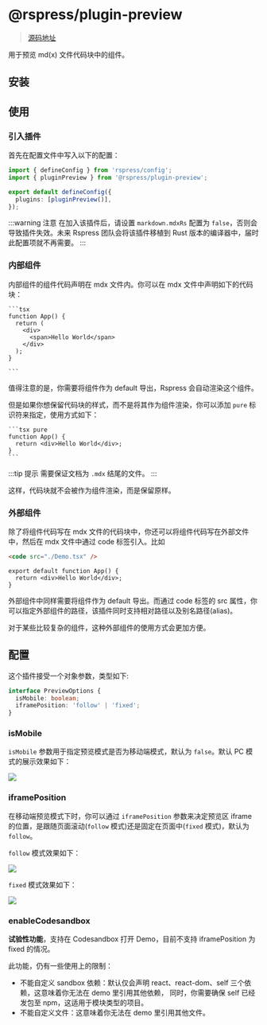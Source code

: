 # @rspress/plugin-preview


> [源码地址](https://github.com/web-infra-dev/rspress/tree/main/packages/plugin-preview)

用于预览 md(x) 文件代码块中的组件。

## 安装

<PackageManagerTabs command="add @rspress/plugin-preview -D" />

## 使用

### 引入插件

首先在配置文件中写入以下的配置：

```ts title="rspress.config.ts"
import { defineConfig } from 'rspress/config';
import { pluginPreview } from '@rspress/plugin-preview';

export default defineConfig({
  plugins: [pluginPreview()],
});
```

:::warning 注意
在加入该插件后，请设置 `markdown.mdxRs` 配置为 `false`，否则会导致插件失效。未来 Rspress 团队会将该插件移植到 Rust 版本的编译器中，届时此配置项就不再需要。
:::

### 内部组件

内部组件的组件代码声明在 mdx 文件内。你可以在 mdx 文件中声明如下的代码块：

````mdx
```tsx
function App() {
  return (
    <div>
      <span>Hello World</span>
    </div>
  );
}

```
````

值得注意的是，你需要将组件作为 default 导出，Rspress 会自动渲染这个组件。

但是如果你想保留代码块的样式，而不是将其作为组件渲染，你可以添加 `pure` 标识符来指定，使用方式如下：

````mdx
```tsx pure
function App() {
  return <div>Hello World</div>;
}
```
````

:::tip 提示
需要保证文档为 `.mdx` 结尾的文件。
:::

这样，代码块就不会被作为组件渲染，而是保留原样。

### 外部组件

除了将组件代码写在 mdx 文件的代码块中，你还可以将组件代码写在外部文件中，然后在 mdx 文件中通过 code 标签引入。比如

```md title="example.mdx"
<code src="./Demo.tsx" />
```

```tsx title="Demo.tsx"
export default function App() {
  return <div>Hello World</div>;
}
```

外部组件中同样需要将组件作为 default 导出。而通过 code 标签的 src 属性，你可以指定外部组件的路径，该插件同时支持相对路径以及别名路径(alias)。

对于某些比较复杂的组件，这种外部组件的使用方式会更加方便。

## 配置

这个插件接受一个对象参数，类型如下:

```ts
interface PreviewOptions {
  isMobile: boolean;
  iframePosition: 'follow' | 'fixed';
}
```

### isMobile

`isMobile` 参数用于指定预览模式是否为移动端模式，默认为 `false`。默认 PC 模式的展示效果如下：

![](https://lf3-static.bytednsdoc.com/obj/eden-cn/uhbfnupenuhf/rspress/demo-preview-pc.jpeg)

### iframePosition

在移动端预览模式下时，你可以通过 `iframePosition` 参数来决定预览区 iframe 的位置，是跟随页面滚动(`follow` 模式)还是固定在页面中(`fixed` 模式)，默认为 `follow`。

`follow` 模式效果如下：

![](https://lf3-static.bytednsdoc.com/obj/eden-cn/uhbfnupenuhf/rspress/demo-preview-mobile-follow.png)

`fixed` 模式效果如下：

![](https://lf3-static.bytednsdoc.com/obj/eden-cn/uhbfnupenuhf/rspress/demo-preview-mobile-fixed.png)

### enableCodesandbox

**试验性功能**，支持在 Codesandbox 打开 Demo，目前不支持 iframePosition 为 fixed 的情况。

此功能，仍有一些使用上的限制：

- 不能自定义 sandbox 依赖：默认仅会声明 react、react-dom、self 三个依赖，这意味着你无法在 demo 里引用其他依赖，
  同时，你需要确保 self 已经发包至 npm，这适用于模块类型的项目。
- 不能自定义文件：这意味着你无法在 demo 里引用其他文件。
